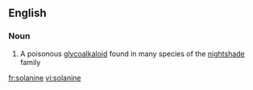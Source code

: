 ==English==

===Noun===
{{wikipedia}}
{{en-noun|-}}

#{{organic compound}} A poisonous [[glycoalkaloid]] found in many species of the [[nightshade]] family

[[fr:solanine]]
[[vi:solanine]]